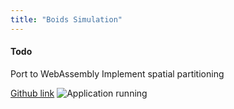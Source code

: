 ```yaml
---
title: "Boids Simulation"
---
```



#### Todo

<Task>Port to WebAssembly</Task>
<Task checked={true}>Implement spatial partitioning</Task>

[Github link](https://github.com/James1404/rama-lang)
![Application running](../../public/projects/boids.png)
